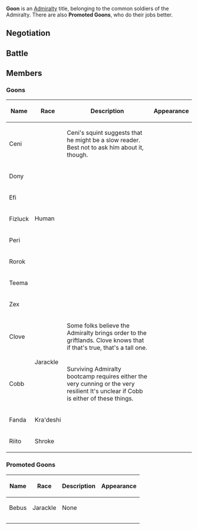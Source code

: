 {{stub}}

'''Goon''' is an [[Admiralty|Admiralty]] title, belonging to the common soldiers of the Admiralty. There are also '''Promoted Goons''', who do their jobs better.

== Negotiation ==

== Battle ==

== Members ==
=== Goons ===
{| class="wikitable"
|+
!Name
!Race
!Description
!Appearance
|-
|Ceni
| rowspan="8" |Human
|Ceni's squint suggests that he might be a slow reader. Best not to ask him about it, though.
|
|-
|Dony
|
|
|-
|Efi
|
|
|-
|Fizluck
|
|
|-
|Peri
|
|
|-
|Rorok
|
|
|-
|Teema
|
|
|-
|Zex
|
|
|-
|Clove
| rowspan="2" |Jarackle
|Some folks believe the Admiralty brings order to the griftlands. Clove knows that if that's true, that's a tall one.
|
|-
|Cobb
|Surviving Admiralty bootcamp requires either the very cunning or the very resilient It's unclear if Cobb is either of these things.
|
|-
|Fanda
|Kra'deshi
|
|
|-
|Riito
|Shroke
|
|
|}

=== Promoted Goons ===
{| class="wikitable"
|+
!Name
!Race
!Description
!Appearance
|-
|Bebus
|Jarackle
|None
|
|-
|
|
|
|
|-
|
|
|
|
|}